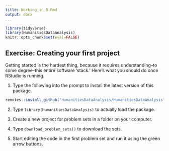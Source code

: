 ```yaml
---
title: Working_in_R.Rmd
output: docx
...
```



```r
library(tidyverse)
library(HumanitiesDataAnalysis)
knitr::opts_chunk$set(eval=FALSE)
```
## Exercise: Creating your first project

Getting started is the hardest thing, because it requires understanding--to some degree--this entire software 'stack.' Here's what you should do once RStudio is running.

1. Type the following into the prompt to install the latest version of this package.

```r
remotes::install_github("HumanitiesDataAnalysis/HumanitiesDataAnalysis", upgrade = FALSE)
```

2. Type `library(HumanitiesDataAnalysis)` to actually load the package.

3. Create a new project for problem sets in a folder on your computer.

4. Type `download_problem_sets()` to download the sets.

5. Start editing the code in the first problem set and run it using the green arrow buttons.


